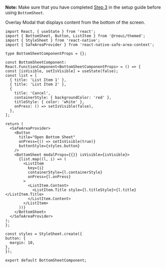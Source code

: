 <!-- To show the guide to configure the BottomSheet Component to a project.
This is not added as description in comments of the component so is added here. -->

**Note:**
Make sure that you have completed [Step 3](../installation#install-react-native-safe-area-context) in the setup guide before using `BottomSheet`.

Overlay Modal that displays content from the bottom of the screen.

```SnackPlayer name=RNE BottomSheet
import React, { useState } from 'react';
import { BottomSheet, Button, ListItem } from '@rneui/themed';
import { StyleSheet } from 'react-native';
import { SafeAreaProvider } from 'react-native-safe-area-context';

type BottomSheetComponentProps = {};

const BottomSheetComponent: React.FunctionComponent<BottomSheetComponentProps> = () => {
const [isVisible, setIsVisible] = useState(false);
const list = [
  { title: 'List Item 1' },
  { title: 'List Item 2' },
  {
    title: 'Cancel',
    containerStyle: { backgroundColor: 'red' },
    titleStyle: { color: 'white' },
    onPress: () => setIsVisible(false),
  },
];

return (
  <SafeAreaProvider>
    <Button
      title="Open Bottom Sheet"
      onPress={() => setIsVisible(true)}
      buttonStyle={styles.button}
    />
    <BottomSheet modalProps={{}} isVisible={isVisible}>
      {list.map((l, i) => (
        <ListItem
          key={i}
          containerStyle={l.containerStyle}
          onPress={l.onPress}
        >
          <ListItem.Content>
            <ListItem.Title style={l.titleStyle}>{l.title}</ListItem.Title>
          </ListItem.Content>
        </ListItem>
      ))}
    </BottomSheet>
  </SafeAreaProvider>
);
};

const styles = StyleSheet.create({
button: {
  margin: 10,
},
});

export default BottomSheetComponent;
```
